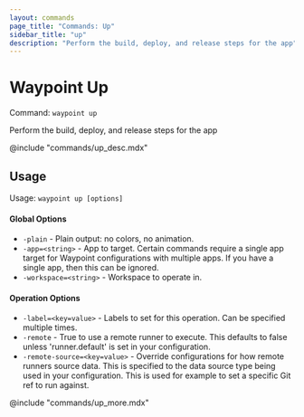 ```yaml
---
layout: commands
page_title: "Commands: Up"
sidebar_title: "up"
description: "Perform the build, deploy, and release steps for the app"
---
```


# Waypoint Up

Command: `waypoint up`

Perform the build, deploy, and release steps for the app

@include "commands/up_desc.mdx"

## Usage

Usage: `waypoint up [options]`

#### Global Options

- `-plain` - Plain output: no colors, no animation.
- `-app=<string>` - App to target. Certain commands require a single app target for Waypoint configurations with multiple apps. If you have a single app, then this can be ignored.
- `-workspace=<string>` - Workspace to operate in.

#### Operation Options

- `-label=<key=value>` - Labels to set for this operation. Can be specified multiple times.
- `-remote` - True to use a remote runner to execute. This defaults to false 
unless 'runner.default' is set in your configuration.
- `-remote-source=<key=value>` - Override configurations for how remote runners source data. This is specified to the data source type being used in your configuration. This is used for example to set a specific Git ref to run against.

@include "commands/up_more.mdx"
